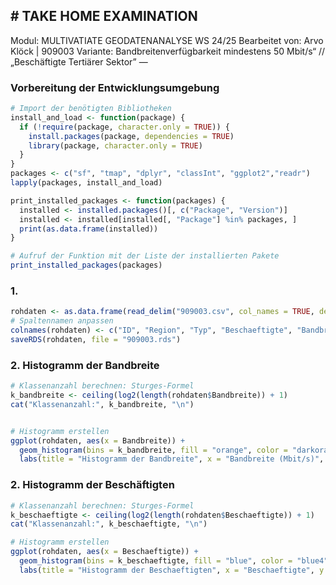 # TAKE HOME EXAMINATION
---
Modul: MULTIVATIATE GEODATENANALYSE WS 24/25
Bearbeitet von: Arvo Klöck | 909003
Variante: Bandbreitenverfügbarkeit mindestens 50 Mbit/s“ // „Beschäftigte Tertiärer Sektor"
---

### Vorbereitung der Entwicklungsumgebung
```r
# Import der benötigten Bibliotheken
install_and_load <- function(package) {
  if (!require(package, character.only = TRUE)) {
    install.packages(package, dependencies = TRUE)
    library(package, character.only = TRUE)
  }
}
packages <- c("sf", "tmap", "dplyr", "classInt", "ggplot2","readr")
lapply(packages, install_and_load)

print_installed_packages <- function(packages) {
  installed <- installed.packages()[, c("Package", "Version")]
  installed <- installed[installed[, "Package"] %in% packages, ]
  print(as.data.frame(installed))
}

# Aufruf der Funktion mit der Liste der installierten Pakete
print_installed_packages(packages)
```


### 1.
```r
rohdaten <- as.data.frame(read_delim("909003.csv", col_names = TRUE, delim = ";"))
# Spaltennamen anpassen
colnames(rohdaten) <- c("ID", "Region", "Typ", "Beschaeftigte", "Bandbreite")
saveRDS(rohdaten, file = "909003.rds")
```

### 2. Histogramm der Bandbreite

```r
# Klassenanzahl berechnen: Sturges-Formel
k_bandbreite <- ceiling(log2(length(rohdaten$Bandbreite)) + 1)
cat("Klassenanzahl:", k_bandbreite, "\n")


# Histogramm erstellen
ggplot(rohdaten, aes(x = Bandbreite)) +
  geom_histogram(bins = k_bandbreite, fill = "orange", color = "darkorange4") +
  labs(title = "Histogramm der Bandbreite", x = "Bandbreite (Mbit/s)", y = "Haeufigkeit")
```
### 2. Histogramm der Beschäftigten

```r
# Klassenanzahl berechnen: Sturges-Formel
k_beschaeftigte <- ceiling(log2(length(rohdaten$Beschaeftigte)) + 1)
cat("Klassenanzahl:", k_beschaeftigte, "\n")

# Histogramm erstellen
ggplot(rohdaten, aes(x = Beschaeftigte)) +
  geom_histogram(bins = k_beschaeftigte, fill = "blue", color = "blue4") +
  labs(title = "Histogramm der Beschaeftigten", x = "Beschaeftigte", y = "Haeufigkeit")
```
